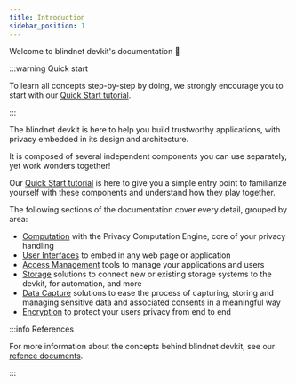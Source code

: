 ```yaml
---
title: Introduction
sidebar_position: 1
---
```


Welcome to blindnet devkit's documentation :wave:

:::warning Quick start

To learn all concepts step-by-step by doing, we strongly encourage you to start with our [Quick Start tutorial](./tutorial).

:::

The blindnet devkit is here to help you build trustworthy applications, with privacy embedded in its design and architecture.

<!-- FIXME: missing quick explainer (capture data with consent and encryption / build trust / automate) -->

It is composed of several independent components you can use separately, yet work wonders together!

Our [Quick Start tutorial](./tutorial) is here to give you a simple entry point to familiarize yourself with these components and understand how they play together.

The following sections of the documentation cover every detail, grouped by area:

- [Computation](./computation) with the Privacy Computation Engine, core of your privacy handling
- [User Interfaces](./interfaces) to embed in any web page or application
- [Access Management](./access-management) tools to manage your applications and users
- [Storage](./storage) solutions to connect new or existing storage systems to the devkit, for automation, and more
- [Data Capture](./data-capture) solutions to ease the process of capturing, storing and managing sensitive data and associated consents in a meaningful way
- [Encryption](./encryption) to protect your users privacy from end to end

:::info References

For more information about the concepts behind blindnet devkit, see our [refence documents](./references).

:::
